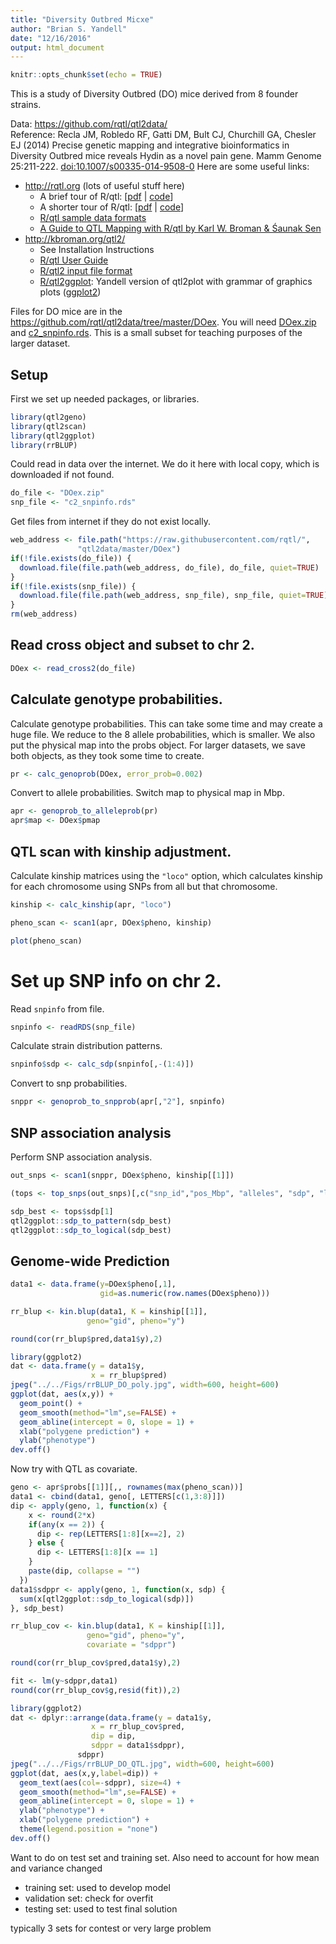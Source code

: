 ```yaml
---
title: "Diversity Outbred Micxe"
author: "Brian S. Yandell"
date: "12/16/2016"
output: html_document
---
```


```r
knitr::opts_chunk$set(echo = TRUE)
```

This is a study of Diversity Outbred (DO) mice derived from 8 founder strains.

Data: <https://github.com/rqtl/qtl2data/>  
Reference: Recla JM, Robledo RF, Gatti DM, Bult CJ, Churchill GA, Chesler EJ (2014) Precise genetic mapping and integrative bioinformatics in Diversity Outbred mice reveals Hydin as a novel pain gene. Mamm Genome 25:211-222. [doi:10.1007/s00335-014-9508-0](http://dx.doi.org/10.1007/s00335-014-9508-0)
Here are some useful links:

- <http://rqtl.org> (lots of useful stuff here)
    + A brief tour of R/qtl: [[pdf](http://rqtl.org/tutorials/rqtltour.pdf) | [code](http://rqtl.org/tutorials/rqtltour.R)]
    + A shorter tour of R/qtl: [[pdf](http://rqtl.org/tutorials/rqtltour2.pdf) | [code](http://rqtl.org/tutorials/rqtltour2.R)]
    + [R/qtl sample data formats](http://rqtl.org/sampledata/)
    + [A Guide to QTL Mapping with R/qtl by Karl W. Broman & Śaunak Sen](http://www.rqtl.org/book/)
- <http://kbroman.org/qtl2/>
    + See Installation Instructions
    + [R/qtl User Guide](http://kbroman.org/qtl2/assets/vignettes/user_guide.html)
    + [R/qtl2 input file format](http://kbroman.org/qtl2/assets/vignettes/input_files.html)
    + [R/qtl2ggplot](https://github.com/byandell/qtl2ggplot): Yandell version of qtl2plot with grammar of graphics plots ([ggplot2](http://ggplot2.org))

Files for DO mice are in the <https://github.com/rqtl/qtl2data/tree/master/DOex>.
You will need [DOex.zip](https://github.com/rqtl/qtl2data/blob/master/DOex/DOex.zip) and [c2_snpinfo.rds](https://github.com/rqtl/qtl2data/blob/master/DOex/c2_snpinfo.rds). This is a small subset for teaching purposes of the larger dataset.

## Setup

First we set up needed packages, or libraries.

```r
library(qtl2geno)
library(qtl2scan)
library(qtl2ggplot)
library(rrBLUP)
```

Could read in data over the internet. We do it here with local copy,
which is downloaded if not found.

```r
do_file <- "DOex.zip"
snp_file <- "c2_snpinfo.rds"
```

Get files from internet if they do not exist locally.

```r
web_address <- file.path("https://raw.githubusercontent.com/rqtl/",
               "qtl2data/master/DOex")
if(!file.exists(do_file)) {
  download.file(file.path(web_address, do_file), do_file, quiet=TRUE)
}
if(!file.exists(snp_file)) {
  download.file(file.path(web_address, snp_file), snp_file, quiet=TRUE)
}
rm(web_address)
```

## Read cross object and subset to chr 2.

```r
DOex <- read_cross2(do_file)
```

## Calculate genotype probabilities.

Calculate genotype probabilities. This can take some time and may create a huge file.
We reduce to the 8 allele probabilities, which is smaller.
We also put the physical map into the probs object.
For larger datasets, we save both objects, as they took some time to create.

```r
pr <- calc_genoprob(DOex, error_prob=0.002)
```

Convert to allele probabilities.
Switch map to physical map in Mbp.

```r
apr <- genoprob_to_alleleprob(pr)
apr$map <- DOex$pmap
```

## QTL scan with kinship adjustment.

Calculate kinship matrices using the `"loco"` option, which calculates kinship for each chromosome using SNPs from all but that chromosome.

```r
kinship <- calc_kinship(apr, "loco")
```

```r
pheno_scan <- scan1(apr, DOex$pheno, kinship)
```

```r
plot(pheno_scan)
```

# Set up SNP info on chr 2.

Read `snpinfo` from file.

```r
snpinfo <- readRDS(snp_file)
```

Calculate strain distribution patterns.

```r
snpinfo$sdp <- calc_sdp(snpinfo[,-(1:4)])
```

Convert to snp probabilities.

```r
snppr <- genoprob_to_snpprob(apr[,"2"], snpinfo)
```

## SNP association analysis

Perform SNP association analysis.

```r
out_snps <- scan1(snppr, DOex$pheno, kinship[[1]])
```

```r
(tops <- top_snps(out_snps)[,c("snp_id","pos_Mbp", "alleles", "sdp", "lod")])
```

```r
sdp_best <- tops$sdp[1]
qtl2ggplot::sdp_to_pattern(sdp_best)
qtl2ggplot::sdp_to_logical(sdp_best)
```

## Genome-wide Prediction

```r
data1 <- data.frame(y=DOex$pheno[,1],
                    gid=as.numeric(row.names(DOex$pheno)))
```

```r
rr_blup <- kin.blup(data1, K = kinship[[1]],
                 geno="gid", pheno="y")
```

```r
round(cor(rr_blup$pred,data1$y),2)
```

```r
library(ggplot2)
dat <- data.frame(y = data1$y,
                  x = rr_blup$pred)
jpeg("../../Figs/rrBLUP_DO_poly.jpg", width=600, height=600)
ggplot(dat, aes(x,y)) + 
  geom_point() +
  geom_smooth(method="lm",se=FALSE) +
  geom_abline(intercept = 0, slope = 1) +
  xlab("polygene prediction") +
  ylab("phenotype")
dev.off()
```

Now try with QTL as covariate.

```r
geno <- apr$probs[[1]][,, rownames(max(pheno_scan))]
data1 <- cbind(data1, geno[, LETTERS[c(1,3:8)]])
dip <- apply(geno, 1, function(x) {
    x <- round(2*x)
    if(any(x == 2)) {
      dip <- rep(LETTERS[1:8][x==2], 2)
    } else {
      dip <- LETTERS[1:8][x == 1]
    }
    paste(dip, collapse = "")
  })
data1$sdppr <- apply(geno, 1, function(x, sdp) {
  sum(x[qtl2ggplot::sdp_to_logical(sdp)])
}, sdp_best)
```

```r
rr_blup_cov <- kin.blup(data1, K = kinship[[1]],
                 geno="gid", pheno="y",
                 covariate = "sdppr")
```

```r
round(cor(rr_blup_cov$pred,data1$y),2)
```

```r
fit <- lm(y~sdppr,data1)
round(cor(rr_blup_cov$g,resid(fit)),2)
```

```r
library(ggplot2)
dat <- dplyr::arrange(data.frame(y = data1$y,
                  x = rr_blup_cov$pred,
                  dip = dip,
                  sdppr = data1$sdppr),
               sdppr)
jpeg("../../Figs/rrBLUP_DO_QTL.jpg", width=600, height=600)
ggplot(dat, aes(x,y,label=dip)) + 
  geom_text(aes(col=-sdppr), size=4) +
  geom_smooth(method="lm",se=FALSE) +
  geom_abline(intercept = 0, slope = 1) +
  ylab("phenotype") +
  xlab("polygene prediction") +
  theme(legend.position = "none")
dev.off()
```

Want to do on test set and training set. Also need to account for how mean and variance changed

- training set: used to develop model
- validation set: check for overfit
- testing set: used to test final solution

typically 3 sets for contest or very large problem